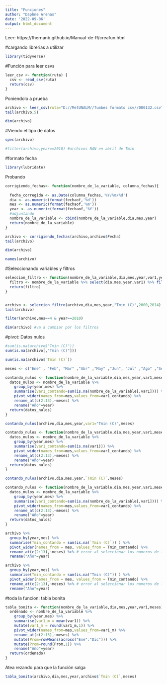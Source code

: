 ---
title: "Funciones"
author: "Daphne Arenas"
date: '2022-09-06'
output: html_document
---
Leer: https://fhernanb.github.io/Manual-de-R/creafun.html

#cargando librerias a utilizar
```{r}
library(tidyverse)
```

#Funciòn para leer csvs
```{r}
leer_csv <- function(ruta) {
  csv <- read_csv(ruta)
  return(csv)
}
```
Poniendolo a prueba
```{r}
archivo <- leer_csv(ruta="D://MetUNALM//Tumbes formato csv//000132.csv")
tail(archivo,5)
```
```{r}
dim(archivo)
```
#Viendo el tipo de datos
```{r}
spec(archivo)
```
```{r}
#filter(archivo,year==2010) #archivos NAN en abril de Tmin
```

#formato fecha
```{r}
library(lubridate)
```

Probando
```{r}
corrigiendo_fechas<- function(nombre_de_la_variable, columna_fechas){
  
  fecha_corregida <- as.Date(columna_fechas,'%Y/%m/%d')
  dia <- as.numeric(format(fechaof,'%d'))
  mes <- as.numeric(format(fechaof,'%m'))
  year <- as.numeric(format(fechaof,'%Y'))
  #adjuntando
  nombre_de_la_variable <- cbind(nombre_de_la_variable,dia,mes,year)
  return(nombre_de_la_variable)
}
```

```{r}
archivo <- corrigiendo_fechas(archivo,archivo$Fecha)
tail(archivo)
```
```{r}
dim(archivo)
```
```{r}
names(archivo)
```
#Seleccionando variables y filtros
```{r}
seleccion_filtro <- function(nombre_de_la_variable,dia,mes,year,var1,year_init,year_end) {
  filtro <- nombre_de_la_variable %>% select(dia,mes,year,var1) %>% filter(year>=year_init & year<=year_end)
  return(filtro)
}
```

```{r}

```

```{r}
archivo <- seleccion_filtro(archivo,dia,mes,year,"Tmin (C)",2000,2014)
tail(archivo)
```

```{r}
filter(archivo,mes==4 & year==2010)
```

```{r}
dim(archivo) #va a cambiar por los filtros
```
#pivot: Datos nulos
```{r}
#sum(is.na(archivo$"Tmin (C)"))
sum(is.na(archivo[,"Tmin (C)"]))
```
```{r}
sum(is.na(archivo$`Tmin (C)`))
```

```{r}
meses <- c("Ene" , "Feb", "Mar" ,"Abr" ,"May" ,"Jun", "Jul" ,"Ago" ,"Set" ,"Oct" ,"Nov", "Dic")
```

```{r}
contando_nulos <- function(nombre_de_la_variable,dia,mes,year,var1,meses) {
  datos_nulos <- nombre_de_la_variable %>% 
    group_by(year,mes) %>% 
    summarise(var1_contando=sum(is.na(nombre_de_la_variable[,var1]))) %>% 
    pivot_wider(names_from=mes,values_from=var1_contando) %>% 
    rename_at(c(2:13),~meses) %>%
    rename("Año"=year)
  return(datos_nulos)
}
```

```{r}
contando_nulos(archivo,dia,mes,year,var1="Tmin (C)",meses)
```
```{r}
contando_nulos <- function(nombre_de_la_variable,dia,mes,year,var1,meses) {
  datos_nulos <- nombre_de_la_variable %>% 
    group_by(year,mes) %>% 
    summarise(var1_contando=sum(is.na(var1))) %>% 
    pivot_wider(names_from=mes,values_from=var1_contando) %>% 
    rename_at(c(2:13),~meses) %>%
    rename("Año"=year)
  return(datos_nulos)
}
```

```{r}
contando_nulos(archivo,dia,mes,year,`Tmin (C)`,meses)
```


```{r}
contando_nulos <- function(nombre_de_la_variable,dia,mes,year,var1,meses) {
  datos_nulos <- nombre_de_la_variable %>% 
    group_by(year,mes) %>% 
    summarise(var1_contando=sum(is.na(nombre_de_la_variable[,var1]))) %>% 
    pivot_wider(names_from=mes,values_from=var1_contando) %>% 
    rename_at(c(2:13),~meses) %>%
    rename("Año"=year)
  return(datos_nulos)
}
```


```{r}
archivo %>%  
  group_by(year,mes) %>%
  summarise(Tmin_contando = sum(is.na(`Tmin (C)`)) ) %>% 
  pivot_wider(names_from = mes, values_from = Tmin_contando) %>%
  rename_at(c(2:13),~meses) %>% # error al seleccionar los numeros de las columnas
  rename("Año"=year)
```
```{r}
archivo %>%  
  group_by(year,mes) %>%
  summarise(Tmin_contando = sum(is.na("Tmin (C)")) ) %>% 
  pivot_wider(names_from = mes, values_from = Tmin_contando) %>%
  rename_at(c(2:13),~meses) %>% # error al seleccionar los numeros de las columnas
  rename("Año"=year)
```

#toda la funcion: tabla bonita
```{r}
tabla_bonita <- function(nombre_de_la_variable,dia,mes,year,var1,meses) {
  ordenado <- nombre_de_la_variable %>% 
    group_by(year,mes) %>% 
    summarise(var1_m = mean(var1)) %>% 
    mutate(var1_m = round(var1_m,1)) %>%
    pivot_wider(names_from=mes,values_from=var1_m) %>% 
    rename_at(c(2:13),~meses) %>%
    mutate(Prom=rowMeans(across("Ene":"Dic"))) %>%
    mutate(Prom=round(Prom,1)) %>%
    rename("Año"=year)
  return(ordenado)
}
```

Atea rezando para que la funciòn salga
```{r}
tabla_bonita(archivo,dia,mes,year,archivo$`Tmin (C)`,meses)
```

